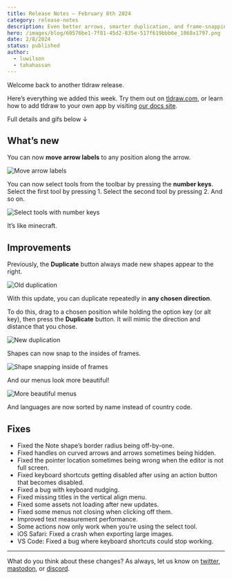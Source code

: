 ```yaml
---
title: Release Notes – February 8th 2024
category: release-notes
description: Even better arrows, smarter duplication, and frame-snapping.
hero: /images/blog/60576be1-7f81-45d2-835e-517f619bbb6e_1868x1797.png
date: 2/8/2024
status: published
author:
  - luwilson
  - tahahassan
---
```


Welcome back to another tldraw release.

Here’s everything we added this week. Try them out on [tldraw.com](https://www.tldraw.com/), or learn how to add tldraw to your own app by visiting [our docs site](https://tldraw.dev/).

Full details and gifs below ↓

## What’s new

You can now **move arrow labels** to any position along the arrow.

![Move arrow labels](/images/blog/8b55c4e8-21d6-4c79-b401-5554b2c69773_960x540.gif)

You can now select tools from the toolbar by pressing the **number keys**. Select the first tool by pressing 1. Select the second tool by pressing 2. And so on.

![Select tools with number keys](/images/blog/8b55c4e8-21d6-4c79-b401-5554b2c69773_960x540.gif)

It’s like minecraft.

## Improvements

Previously, the **Duplicate** button always made new shapes appear to the right.

![Old duplication](/images/blog/2ac1a6a0-be5c-44e5-b280-08e5b6136653_960x540.gif)

With this update, you can duplicate repeatedly in **any chosen direction**.

To do this, drag to a chosen position while holding the option key (or alt key), then press the **Duplicate** button. It will mimic the direction and distance that you chose.

![New duplication](/images/blog/d0716367-c3d7-4b87-b7fa-5a00a4832887_960x540.gif)

Shapes can now snap to the insides of frames.

![Shape snapping inside of frames](/images/blog/7611d71a-60e4-415c-8639-9a2f528496aa_960x540.gif)

And our menus look more beautiful!

![More beautiful menus](/images/blog/c7cbbae1-cdcd-479e-88bd-4e8351fdc529_948x610.png)

And languages are now sorted by name instead of country code.

## Fixes

- Fixed the Note shape’s border radius being off-by-one.
- Fixed handles on curved arrows and arrows sometimes being hidden.
- Fixed the pointer location sometimes being wrong when the editor is not full screen.
- Fixed keyboard shortcuts getting disabled after using an action button that becomes disabled.
- Fixed a bug with keyboard nudging.
- Fixed missing titles in the vertical align menu.
- Fixed some assets not loading after new updates.
- Fixed some menus not closing when clicking off them.
- Improved text measurement performance.
- Some actions now only work when you’re using the select tool.
- iOS Safari: Fixed a crash when exporting large images.
- VS Code: Fixed a bug where keyboard shortcuts could stop working.

---

What do you think about these changes? As always, let us know on [twitter](https://twitter.com/tldraw), [mastodon](https://mas.to/@tldraw), or [discord](https://t.co/FbWiDYFD3O).

